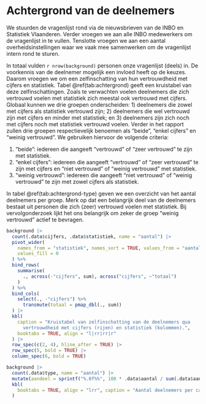 <!-- hier komt de inhoudstafel bij pdf -->

\mainmatter

# Achtergrond van de deelnemers

We stuurden de vragenlijst rond via de nieuwsbrieven van de INBO en Statistiek Vlaanderen.
Verder vroegen we aan alle INBO medewerkers om de vragenlijst in te vullen.
Tenslotte vroegen we aan een aantal overheidsinstellingen waar we vaak mee samenwerken om de vragenlijst intern rond te sturen.

In totaal vulden `r nrow(background)` personen onze vragenlijst (deels) in.
De voorkennis van de deelnemer mogelijk een invloed heeft op de keuzes.
Daarom vroegen we om een zelfinschatting van hun vertrouwdheid met cijfers en statistiek.
Tabel \@ref(tab:achtergrond) geeft een kruistabel van deze zelfinschattingen.
Zoals te verwachten voelen deelnemers die zich vertrouwd voelen met statistiek zich meestal ook vertrouwd met cijfers.
Globaal kunnen we drie groepen onderscheiden: 1) deelnemers die zowel met cijfers als statistiek vertrouwd zijn; 2) deelnemers die wel vertrouwd zijn met cijfers en minder met statistiek; en 3) deelnemers zijn zich noch met cijfers noch met statistiek vertrouwd voelen.
Verder in het rapport zullen drie groepen respectievelijk benoemen als "beide", "enkel cijfers" en "weinig vertrouwd".
We gebruiken hiervoor de volgende criteria:

1.  "beide": iedereen die aangeeft "vertrouwd" of "zeer vertrouwd" te zijn met statistiek.
2.  "enkel cijfers": iedereen die aangeeft "vertrouwd" of "zeer vertrouwd" te zijn met cijfers en "niet vertrouwd" of "weinig vertrouwd" met statistiek.
3.  "weinig vertrouwd": iedereen die aangeeft "niet vertrouwd" of "weinig vertrouwd" te zijn met zowel cijfers als statistiek.

In tabel \@ref(tab:achtergrond-type) geven we een overzicht van het aantal deelnemers per groep.
Merk op dat een belangrijk deel van de deelnemers bestaat uit personen die zich (zeer) vertrouwd voelen met statistiek.
Bij vervolgonderzoek lijkt het ons belangrijk om zeker de groep "weinig vertrouwd" actief te bevragen.

```r
background |>
  count(.data$cijfers, .data$statistiek, name = "aantal") |>
  pivot_wider(
    names_from = "statistiek", names_sort = TRUE, values_from = "aantal",
    values_fill = 0
  ) %>%
  bind_rows(
    summarise(
      ., across(-"cijfers", sum), across("cijfers", ~"totaal")
    )
  ) %>%
  bind_cols(
    select(., -"cijfers") %>%
      transmute(totaal = pmap_dbl(., sum))
  ) |>
  kbl(
    caption = "Kruistabel van zelfinschatting van de deelnemers qua
      vertrouwdheid met cijfers (rijen) en statistiek (kolommen).",
    booktabs = TRUE, align = "l|rr|rr|r"
  ) |>
  row_spec(c(2, 4), hline_after = TRUE) |>
  row_spec(5, bold = TRUE) |>
  column_spec(6, bold = TRUE)
```

```r
background |>
  count(.data$type, name = "aantal") |>
  mutate(aandeel = sprintf("%.0f%%", 100 * .data$aantal / sum(.data$aantal))) |>
  kbl(
    booktabs = TRUE, align = "lrr", caption = "Aantal deelnemers per categorie."
  )
```
